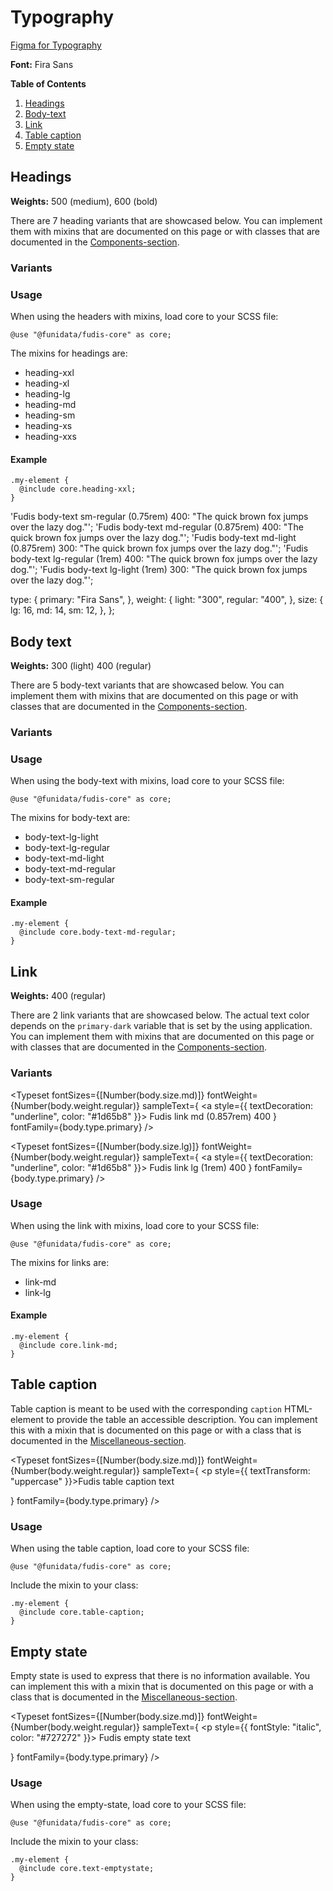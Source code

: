 
<Meta title="Foundations/Typography" />

# Typography

[Figma for Typography](https://www.figma.com/file/a6G6ZD6W3tlq0qmUkdvdp1/Fudis-DS-Foundations?type=design&node-id=26-193&mode=design&t=WlBPoaV8ItZbOjWm-0)

**Font:** Fira Sans

**Table of Contents**

1. [Headings](#headings)
2. [Body-text](#body-text)
3. [Link](#link)
4. [Table caption](#table-caption)
5. [Empty state](#empty-state)

## Headings

**Weights:** 500 (medium), 600 (bold)

There are 7 heading variants that are showcased below. You can implement them with mixins that are documented on this page or with classes that are documented in the [Components-section](/story/components-typography-header--double-extra-large).

### Variants

<Typeset
  fontSizes={[Number(36)]}
  fontWeight="500"
  sampleText="Fudis heading XXL (2.25rem) 500"
  fontFamily="Fira Sans"
/>

<Typeset
  fontSizes={[Number(28)]}
  fontWeight="500"
  sampleText="Fudis heading XL (1.75rem) 500"
  fontFamily="Fira Sans"
/>

<Typeset
  fontSizes={[Number(24)]}
  fontWeight="500"
  sampleText="Fudis heading LG (1.5rem) 500"
  fontFamily="Fira Sans"
/>

<Typeset
  fontSizes={[Number(20)]}
  fontWeight="500"
  sampleText="Fudis heading MD (1.25rem) 500"
  fontFamily="Fira Sans"
/>

<Typeset
  fontSizes={[Number(18)]}
  fontWeight="500"
  sampleText="Fudis heading SM (1.125rem) 500"
  fontFamily="Fira Sans"
/>

<Typeset
  fontSizes={[Number(16)]}
  fontWeight="600"
  sampleText="Fudis heading XS (1rem) 600"
  fontFamily="Fira Sans"
/>

<Typeset
  fontSizes={[Number(14)]}
  fontWeight="600"
  sampleText="Fudis heading XXS (0.857rem) 600"
  fontFamily="Fira Sans"
/>

### Usage

When using the headers with mixins, load core to your SCSS file:

```
@use "@funidata/fudis-core" as core;
```

The mixins for headings are:

- heading-xxl
- heading-xl
- heading-lg
- heading-md
- heading-sm
- heading-xs
- heading-xxs

#### Example

```
.my-element {
  @include core.heading-xxl;
}
```

  'Fudis body-text sm-regular (0.75rem) 400: "The quick brown fox jumps over the lazy dog."';
  'Fudis body-text md-regular (0.875rem) 400: "The quick brown fox jumps over the lazy dog."';
  'Fudis body-text md-light (0.875rem) 300: "The quick brown fox jumps over the lazy dog."';
  'Fudis body-text lg-regular (1rem) 400: "The quick brown fox jumps over the lazy dog."';
  'Fudis body-text lg-light (1rem) 300: "The quick brown fox jumps over the lazy dog."';

  type: {
    primary: "Fira Sans",
  },
  weight: {
    light: "300",
    regular: "400",
  },
  size: {
    lg: 16,
    md: 14,
    sm: 12,
  },
};

## Body text

**Weights:** 300 (light) 400 (regular)

There are 5 body-text variants that are showcased below. You can implement them with mixins that are documented on this page or with classes that are documented in the [Components-section](/story/components-typography-bodytext--large-regular).

### Variants

<Typeset
  fontSizes={[Number(body.size.lg)]}
  fontWeight={Number(body.weight.regular)}
  sampleText={body_lg}
  fontFamily={body.type.primary}
/>

<Typeset
  fontSizes={[Number(body.size.lg)]}
  fontWeight={Number(body.weight.light)}
  sampleText={body_lg_light}
  fontFamily={body.type.primary}
/>

<Typeset
  fontSizes={[Number(body.size.md)]}
  fontWeight={Number(body.weight.regular)}
  sampleText={body_md}
  fontFamily={body.type.primary}
/>

<Typeset
  fontSizes={[Number(body.size.md)]}
  fontWeight={Number(body.weight.light)}
  sampleText={body_md_light}
  fontFamily={body.type.primary}
/>

<Typeset
  fontSizes={[Number(body.size.sm)]}
  fontWeight={Number(body.weight.regular)}
  sampleText={body_sm}
  fontFamily={body.type.primary}
/>

### Usage

When using the body-text with mixins, load core to your SCSS file:

```
@use "@funidata/fudis-core" as core;
```

The mixins for body-text are:

- body-text-lg-light
- body-text-lg-regular
- body-text-md-light
- body-text-md-regular
- body-text-sm-regular

#### Example

```
.my-element {
  @include core.body-text-md-regular;
}
```

## Link

**Weights:** 400 (regular)

There are 2 link variants that are showcased below. The actual text color depends on the `primary-dark` variable that is set by the using application. You can implement them with mixins that are documented on this page or with classes that are documented in the [Components-section](/story/components-typography-link--medium).

### Variants

<Typeset
  fontSizes={[Number(body.size.md)]}
  fontWeight={Number(body.weight.regular)}
  sampleText={
    <a style={{ textDecoration: "underline", color: "#1d65b8" }}>
      Fudis link md (0.857rem) 400
    </a>
  }
  fontFamily={body.type.primary}
/>

<Typeset
  fontSizes={[Number(body.size.lg)]}
  fontWeight={Number(body.weight.regular)}
  sampleText={
    <a style={{ textDecoration: "underline", color: "#1d65b8" }}>
      Fudis link lg (1rem) 400
    </a>
  }
  fontFamily={body.type.primary}
/>

### Usage

When using the link with mixins, load core to your SCSS file:

```
@use "@funidata/fudis-core" as core;
```

The mixins for links are:

- link-md
- link-lg

#### Example

```
.my-element {
  @include core.link-md;
}
```

## Table caption

Table caption is meant to be used with the corresponding `caption` HTML-element to provide the table an accessible description. You can implement this with a mixin that is documented on this page or with a class that is documented in the [Miscellaneous-section](/story/components-typography-miscellaneous--table-caption).

<Typeset
  fontSizes={[Number(body.size.md)]}
  fontWeight={Number(body.weight.regular)}
  sampleText={
    <p style={{ textTransform: "uppercase" }}>Fudis table caption text</p>
  }
  fontFamily={body.type.primary}
/>

### Usage

When using the table caption, load core to your SCSS file:

```
@use "@funidata/fudis-core" as core;
```

Include the mixin to your class:

```
.my-element {
  @include core.table-caption;
}
```

## Empty state

Empty state is used to express that there is no information available. You can implement this with a mixin that is documented on this page or with a class that is documented in the [Miscellaneous-section](/story/components-typography-miscellaneous--empty-state).

<Typeset
  fontSizes={[Number(body.size.md)]}
  fontWeight={Number(body.weight.regular)}
  sampleText={
    <p style={{ fontStyle: "italic", color: "#727272" }}>
      Fudis empty state text
    </p>
  }
  fontFamily={body.type.primary}
/>

### Usage

When using the empty-state, load core to your SCSS file:

```
@use "@funidata/fudis-core" as core;
```

Include the mixin to your class:

```
.my-element {
  @include core.text-emptystate;
}
```
